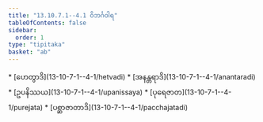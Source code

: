 ```yaml
---
title: "13.10.7.1--4.1 ဝိဘင်္ဂဝါရ"
tableOfContents: false
sidebar:
  order: 1
type: "tipitaka"
basket: "ab"
---
```



<DynamicBreadcrumb />



<TableOfContents>
* [ဟေတွာဒိ](13-10-7-1--4-1/hetvadi)
* [အနန္တရာဒိ](13-10-7-1--4-1/anantaradi)
* [ဥပနိဿယ](13-10-7-1--4-1/upanissaya)
* [ပုရေဇာတ](13-10-7-1--4-1/purejata)
* [ပစ္ဆာဇာတာဒိ](13-10-7-1--4-1/pacchajatadi)
</TableOfContents>